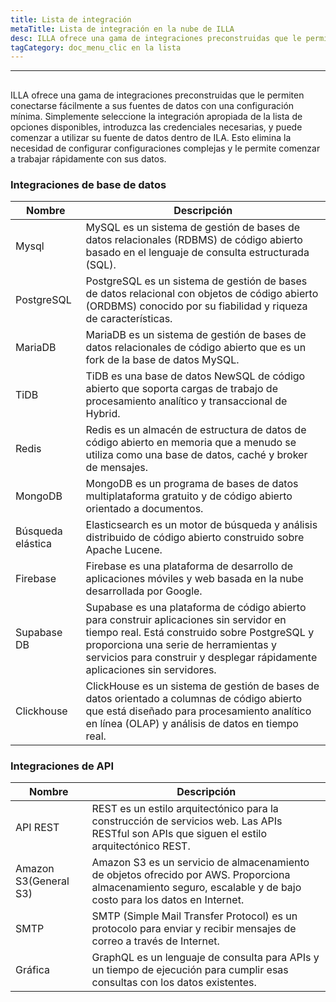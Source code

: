 ```yaml
---
title: Lista de integración
metaTitle: Lista de integración en la nube de ILLA
desc: ILLA ofrece una gama de integraciones preconstruidas que le permiten conectarse fácilmente a sus fuentes de datos con una configuración mínima
tagCategory: doc_menu_clic en la lista
---
```


* * *

## <Heading hidden>Lista de integración</Heading>

ILLA ofrece una gama de integraciones preconstruidas que le permiten conectarse fácilmente a sus fuentes de datos con una configuración mínima. Simplemente seleccione la integración apropiada de la lista de opciones disponibles, introduzca las credenciales necesarias, y puede comenzar a utilizar su fuente de datos dentro de ILA. Esto elimina la necesidad de configurar configuraciones complejas y le permite comenzar a trabajar rápidamente con sus datos.

### Integraciones de base de datos

| Nombre            | Descripción                                                                                                                                                                                                                                                    |
| ----------------- | -------------------------------------------------------------------------------------------------------------------------------------------------------------------------------------------------------------------------------------------------------------- |
| Mysql             | MySQL es un sistema de gestión de bases de datos relacionales (RDBMS) de código abierto basado en el lenguaje de consulta estructurada (SQL).                                                                                                                  |
| PostgreSQL        | PostgreSQL es un sistema de gestión de bases de datos relacional con objetos de código abierto (ORDBMS) conocido por su fiabilidad y riqueza de características.                                                                                               |
| MariaDB           | MariaDB es un sistema de gestión de bases de datos relacionales de código abierto que es un fork de la base de datos MySQL.                                                                                                                                    |
| TiDB              | TiDB es una base de datos NewSQL de código abierto que soporta cargas de trabajo de procesamiento analítico y transaccional de Hybrid.                                                                                                                         |
| Redis             | Redis es un almacén de estructura de datos de código abierto en memoria que a menudo se utiliza como una base de datos, caché y broker de mensajes.                                                                                                            |
| MongoDB           | MongoDB es un programa de bases de datos multiplataforma gratuito y de código abierto orientado a documentos.                                                                                                                                                  |
| Búsqueda elástica | Elasticsearch es un motor de búsqueda y análisis distribuido de código abierto construido sobre Apache Lucene.                                                                                                                                                 |
| Firebase          | Firebase es una plataforma de desarrollo de aplicaciones móviles y web basada en la nube desarrollada por Google.                                                                                                                                              |
| Supabase DB       | Supabase es una plataforma de código abierto para construir aplicaciones sin servidor en tiempo real. Está construido sobre PostgreSQL y proporciona una serie de herramientas y servicios para construir y desplegar rápidamente aplicaciones sin servidores. |
| Clickhouse        | ClickHouse es un sistema de gestión de bases de datos orientado a columnas de código abierto que está diseñado para procesamiento analítico en línea (OLAP) y análisis de datos en tiempo real.                                                                |

### Integraciones de API

| Nombre                | Descripción                                                                                                                                                      |
| --------------------- | ---------------------------------------------------------------------------------------------------------------------------------------------------------------- |
| API REST              | REST es un estilo arquitectónico para la construcción de servicios web. Las APIs RESTful son APIs que siguen el estilo arquitectónico REST.                      |
| Amazon S3(General S3) | Amazon S3 es un servicio de almacenamiento de objetos ofrecido por AWS. Proporciona almacenamiento seguro, escalable y de bajo costo para los datos en Internet. |
| SMTP                  | SMTP (Simple Mail Transfer Protocol) es un protocolo para enviar y recibir mensajes de correo a través de Internet.                                              |
| Gráfica               | GraphQL es un lenguaje de consulta para APIs y un tiempo de ejecución para cumplir esas consultas con los datos existentes.                                      |
